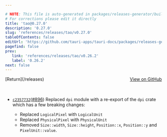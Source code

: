 ```yaml
---

# NOTE: This file is auto-generated in packages/releases-generator/build.ts
# For corrections please edit it directly
title: 'tao@0.27.0'
description: '0.27.0'
slug: 'references/releases/tao/v0.27.0'
tableOfContents: false
editUrl: 'https://github.com/tauri-apps/tauri-docs/packages/releases-generator/build.ts'
pagefind: false
prev:
   link: 'references/releases/tao/v0.26.2'
   label: '0.26.2'
next: false
---
```


<div style="margin-bottom:3rem; display: flex; justify-content: space-between; align-items: center"><span>[Return](/releases)</span><span><a href="https://github.com/tauri-apps/tao/releases/tag/tao-v0.27.0">View on GitHub</a></span></div>

- [`c2357732`](https://github.com/tauri-apps/tao/commit/c23577325bd26e7e8eb46e17bbf533717e363e04)([#896](https://github.com/tauri-apps/tao/pull/896)) Replaced `dpi` module with a re-export of the `dpi` crate which has a few breaking changes:

  - Replaced `LogicalPixel` with `LogicalUnit`
  - Replaced `PhysicalPixel` with `PhysicalUnit`
  - Removed `Size::width`, `Size::height`, `Position::x`, `Position::y` and `PixelUnit::value`.

